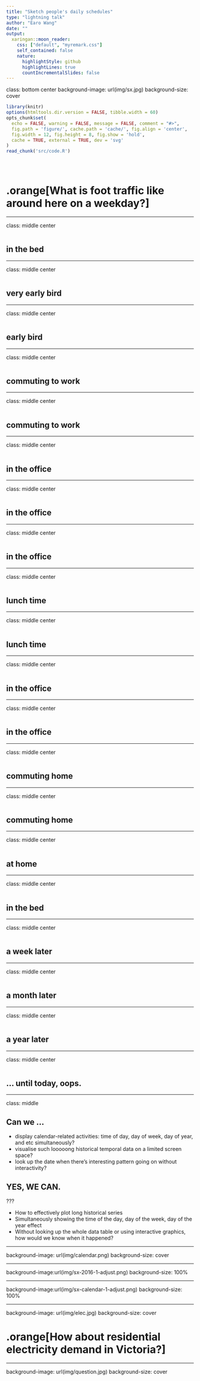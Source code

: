 ```yaml
---
title: "Sketch people's daily schedules"
type: "lightning talk"
author: "Earo Wang"
date: ""
output:
  xaringan::moon_reader:
    css: ["default", "myremark.css"]
    self_contained: false
    nature:
      highlightStyle: github
      highlightLines: true
      countIncrementalSlides: false
---
```


class: bottom center
background-image: url(img/sx.jpg)
background-size: cover

```r
library(knitr)
options(htmltools.dir.version = FALSE, tibble.width = 60)
opts_chunk$set(
  echo = FALSE, warning = FALSE, message = FALSE, comment = "#>",
  fig.path = 'figure/', cache.path = 'cache/', fig.align = 'center', 
  fig.width = 12, fig.height = 8, fig.show = 'hold', 
  cache = TRUE, external = TRUE, dev = 'svg'
)
read_chunk('src/code.R')
```
```r
```

```r
```

```r
```

# .orange[What is foot traffic like around here on a weekday?]

---

class: middle center

```r
```

## in the bed

---

class: middle center

```r
```

## very early bird

---

class: middle center

```r
```

## early bird

---

class: middle center

```r
```

## commuting to work

---

class: middle center

```r
```

## commuting to work

---

class: middle center

```r
```

## in the office

---

class: middle center

```r
```

## in the office

---

class: middle center

```r
```

## in the office

---

class: middle center

```r
```

## lunch time

---

class: middle center

```r
```

## lunch time

---

class: middle center

```r
```

## in the office

---

class: middle center

```r
```

## in the office

---

class: middle center

```r
```

## commuting home

---

class: middle center

```r
```

## commuting home

---

class: middle center

```r
```

## at home

---

class: middle center

```r
```

## in the bed

---

class: middle center

```r
```

## a week later

---

class: middle center

```r
```

## a month later

---

class: middle center

```r
```

## a year later

---

class: middle center

```r
```

## ... until today, oops.

---

class: middle

## Can we ...

* display calendar-related activities: time of day, day of week, day of year, and etc simultaneously?
* visualise such looooong historical temporal data on a limited screen space?
* look up the date when there's interesting pattern going on without interactivity?

## YES, WE CAN.

???

* How to effectively plot long historical series
* Simultaneously showing the time of the day, day of the week, day of the year effect
* Without looking up the whole data table or using interactive graphics, how
  would we know when it happened?

---

background-image: url(img/calendar.png)
background-size: cover

---

background-image:url(img/sx-2016-1-adjust.png)
background-size: 100%

---

background-image:url(img/sx-calendar-1-adjust.png)
background-size: 100%

---

background-image: url(img/elec.jpg)
background-size: cover

# .orange[How about residential electricity demand in Victoria?]

---

background-image: url(img/question.jpg)
background-size: cover

